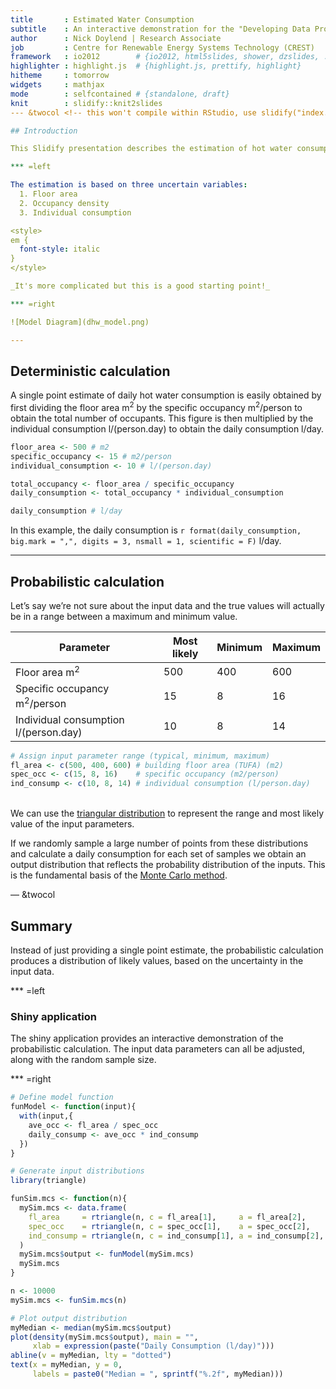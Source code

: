 ```yaml
---
title       : Estimated Water Consumption
subtitle    : An interactive demonstration for the "Developing Data Products" course
author      : Nick Doylend | Research Associate
job         : Centre for Renewable Energy Systems Technology (CREST)
framework   : io2012        # {io2012, html5slides, shower, dzslides, ...}
highlighter : highlight.js  # {highlight.js, prettify, highlight}
hitheme     : tomorrow
widgets     : mathjax
mode        : selfcontained # {standalone, draft}
knit        : slidify::knit2slides
--- &twocol <!-- this won't compile within RStudio, use slidify("index.Rmd") on the console instead -->

## Introduction

This Slidify presentation describes the estimation of hot water consumption in offices, implemented in Shiny as a simple probabilistic model. 

*** =left

The estimation is based on three uncertain variables:
  1. Floor area
  2. Occupancy density
  3. Individual consumption

<style>
em {
  font-style: italic
}
</style>

_It's more complicated but this is a good starting point!_

*** =right

![Model Diagram](dhw_model.png)

---
```


## Deterministic calculation

A single point estimate of daily hot water consumption is easily obtained by first dividing the floor area $\mathrm{m^2}$ by the specific occupancy $\mathrm{m^2/person}$ to obtain the total number of occupants. This figure is then multiplied by the individual consumption $\mathrm{l/(person.day)}$ to obtain the daily consumption $\mathrm{l/day}$.

```r
floor_area <- 500 # m2
specific_occupancy <- 15 # m2/person
individual_consumption <- 10 # l/(person.day)

total_occupancy <- floor_area / specific_occupancy
daily_consumption <- total_occupancy * individual_consumption

daily_consumption # l/day
```

In this example, the daily consumption is `r format(daily_consumption, big.mark = ",", digits = 3, nsmall = 1, scientific = F)` l/day.

---

## Probabilistic calculation

Let's say we're not sure about the input data and the true values will actually be in a range between a maximum and minimum value.

Parameter | Most likely | Minimum | Maximum 
----------|-------------|---------|---------
Floor area $\mathrm{m^2}$ | 500 | 400 | 600
Specific occupancy $\mathrm{m^2/person}$ | 15 | 8 | 16
Individual consumption $\mathrm{l/(person.day)}$ | 10 | 8 | 14

```r
# Assign input parameter range (typical, minimum, maximum)
fl_area <- c(500, 400, 600) # building floor area (TUFA) (m2)
spec_occ <- c(15, 8, 16)    # specific occupancy (m2/person)
ind_consump <- c(10, 8, 14) # individual consumption (l/person.day)
```
<br />
We can use the [triangular distribution](http://en.wikipedia.org/wiki/Triangular_distribution) to represent the range and most likely value of the input parameters.

If we randomly sample a large number of points from these distributions and calculate a daily consumption for each set of samples we obtain an output distribution that reflects the probability distribution of the inputs. This is the fundamental basis of the [Monte Carlo method](http://en.wikipedia.org/wiki/Monte_Carlo_method).

--- &twocol

## Summary

Instead of just providing a single point estimate, the probabilistic calculation produces a distribution of likely values, based on the uncertainty in the input data.

*** =left

### Shiny application

The shiny application provides an interactive demonstration of the probabilistic calculation. The input data parameters can all be adjusted, along with the random sample size.

*** =right

```r
# Define model function
funModel <- function(input){
  with(input,{
    ave_occ <- fl_area / spec_occ
    daily_consump <- ave_occ * ind_consump
  })
}

# Generate input distributions
library(triangle)

funSim.mcs <- function(n){
  mySim.mcs <- data.frame(
    fl_area     = rtriangle(n, c = fl_area[1],     a = fl_area[2],     b = fl_area[3]),
    spec_occ    = rtriangle(n, c = spec_occ[1],    a = spec_occ[2],    b = spec_occ[3]),
    ind_consump = rtriangle(n, c = ind_consump[1], a = ind_consump[2], b = ind_consump[3])
  )
  mySim.mcs$output <- funModel(mySim.mcs)
  mySim.mcs
}

n <- 10000
mySim.mcs <- funSim.mcs(n)

# Plot output distribution
myMedian <- median(mySim.mcs$output)
plot(density(mySim.mcs$output), main = "",
     xlab = expression(paste("Daily Consumption (l/day)")))
abline(v = myMedian, lty = "dotted")
text(x = myMedian, y = 0,
     labels = paste0("Median = ", sprintf("%.2f", myMedian)))
```

